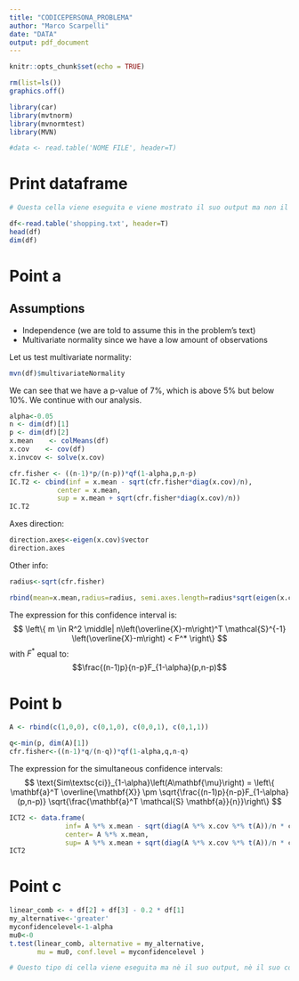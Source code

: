 ---
title: "CODICEPERSONA_PROBLEMA"
author: "Marco Scarpelli"
date: "DATA"
output: pdf_document
---

```{r setup, include=FALSE}
knitr::opts_chunk$set(echo = TRUE)

rm(list=ls())
graphics.off()

library(car)
library(mvtnorm) 
library(mvnormtest)
library(MVN)

#data <- read.table('NOME FILE', header=T)
```
# Print dataframe
```{r echo = FALSE} 
# Questa cella viene eseguita e viene mostrato il suo output ma non il codice.

df<-read.table('shopping.txt', header=T)
head(df)
dim(df)

```
# Point a
## Assumptions
- Independence (we are told to assume this in the problem's text)
- Multivariate normality since we have a low amount of observations

Let us test multivariate normality:
```{r echo = FALSE} 
mvn(df)$multivariateNormality
```
We can see that we have a p-value of 7%, which is above 5% but below 10%. We continue with our analysis.
```{r echo = FALSE} 
alpha<-0.05
n <- dim(df)[1]
p <- dim(df)[2]
x.mean    <- colMeans(df)
x.cov    <- cov(df)
x.invcov <- solve(x.cov)

cfr.fisher <- ((n-1)*p/(n-p))*qf(1-alpha,p,n-p)
IC.T2 <- cbind(inf = x.mean - sqrt(cfr.fisher*diag(x.cov)/n),
            center = x.mean, 
            sup = x.mean + sqrt(cfr.fisher*diag(x.cov)/n))
IC.T2

```
Axes direction:
```{r echo = FALSE} 
direction.axes<-eigen(x.cov)$vector
direction.axes
```
Other info:
```{r echo = FALSE} 
radius<-sqrt(cfr.fisher)

rbind(mean=x.mean,radius=radius, semi.axes.length=radius*sqrt(eigen(x.cov/n)$values))
```

The expression for this confidence interval is:
$$
\left\{ m \in R^2 \middle| n\left(\overline{X}-m\right)^T \mathcal{S}^{-1} \left(\overline{X}-m\right) < F^* \right\}
$$
with $F^*$ equal to:
$$\frac{(n-1)p}{n-p}F_{1-\alpha}(p,n-p)$$

# Point b
```{r echo = FALSE} 
A <- rbind(c(1,0,0), c(0,1,0), c(0,0,1), c(0,1,1)) 

q<-min(p, dim(A)[1])
cfr.fisher<-((n-1)*q/(n-q))*qf(1-alpha,q,n-q)

```

The expression for the simultaneous confidence intervals:
$$
\text{Sim\textsc{ci}}_{1-\alpha}\left(A\mathbf{\mu}\right) = \left\{ \mathbf{a}^T \overline{\mathbf{X}} \pm \sqrt{\frac{(n-1)p}{n-p}F_{1-\alpha}(p,n-p)} \sqrt{\frac{\mathbf{a}^T \mathcal{S} \mathbf{a}}{n}}\right\}
$$
```{r echo = FALSE} 
ICT2 <- data.frame(
              inf= A %*% x.mean - sqrt(diag(A %*% x.cov %*% t(A))/n * cfr.fisher), 
              center= A %*% x.mean,
              sup= A %*% x.mean + sqrt(diag(A %*% x.cov %*% t(A))/n * cfr.fisher)) 
ICT2

```

# Point c
```{r echo = FALSE} 
linear_comb <- + df[2] + df[3] - 0.2 * df[1]
my_alternative<-'greater'
myconfidencelevel<-1-alpha
mu0<-0 
t.test(linear_comb, alternative = my_alternative,  
       mu = mu0, conf.level = myconfidencelevel )
```

```{r include = FALSE}
# Questo tipo di cella viene eseguita ma nè il suo output, nè il suo codice vengono mostrati

```




